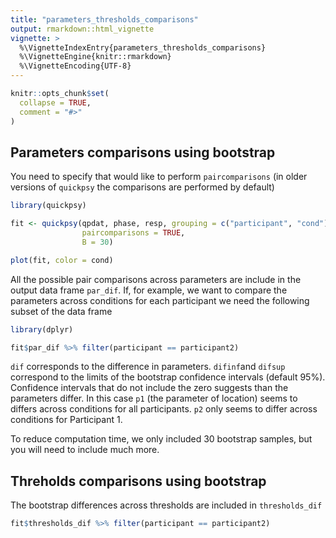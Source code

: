 ```yaml
---
title: "parameters_thresholds_comparisons"
output: rmarkdown::html_vignette
vignette: >
  %\VignetteIndexEntry{parameters_thresholds_comparisons}
  %\VignetteEngine{knitr::rmarkdown}
  %\VignetteEncoding{UTF-8}
---
```


```r
knitr::opts_chunk$set(
  collapse = TRUE,
  comment = "#>"
)
```

## Parameters comparisons using bootstrap 

You need to specify that would like to perform `paircomparisons` (in older versions of `quickpsy` the comparisons are performed by default)

```r
library(quickpsy)

fit <- quickpsy(qpdat, phase, resp, grouping = c("participant", "cond"),
                paircomparisons = TRUE, 
                B = 30) 

plot(fit, color = cond)
```

All the possible pair comparisons across parameters are include in the output data frame `par_dif`. If, for example, we want to compare the parameters across conditions for each participant we need the following subset of the data frame 
```r
library(dplyr)

fit$par_dif %>% filter(participant == participant2)
```

`dif` corresponds to the difference in parameters. `difinf`and `difsup` correspond to the limits of the bootstrap confidence intervals (default 95%). Confidence intervals that do not include the zero suggests than the parameters differ. In this case `p1` (the parameter of location) seems to differs across conditions for all participants. `p2` only seems to differ across conditions for Participant 1. 

To reduce computation time, we only included 30 bootstrap samples, but you will need to include much more. 

## Threholds comparisons using bootstrap 

The bootstrap differences across thresholds are included in `thresholds_dif`

```r
fit$thresholds_dif %>% filter(participant == participant2)
```


